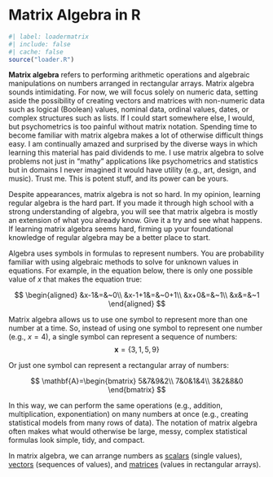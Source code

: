 
# Matrix Algebra in R

```r
#| label: loadermatrix
#| include: false
#| cache: false
source("loader.R")
```



[**Matrix algebra** refers to performing arithmetic operations and algebraic manipulations on numbers arranged in rectangular arrays.]{.defword .column-margin} [Matrix algebra]{.defword} sounds intimidating. [For now, we will focus solely on numeric data, setting aside the possibility of creating vectors and matrices with non-numeric data such as logical (Boolean) values, nominal data, ordinal values, dates, or complex structures such as lists.]{.column-margin} If I could start somewhere else, I would, but psychometrics is too painful without matrix notation. Spending time to become familiar with matrix algebra makes a lot of otherwise difficult things easy. I am continually amazed and surprised by the diverse ways in which learning this material has paid dividends to me. I use matrix algebra to solve problems not just in "mathy" applications like psychometrics and statistics but in domains I never imagined it would have utility (e.g., art, design, and music). Trust me. This is potent stuff, and its power can be yours.

Despite appearances, matrix algebra is not so hard. In my opinion, learning regular algebra is the hard part. If you made it through high school with a strong understanding of algebra, you will see that matrix algebra is mostly an extension of what you already know. Give it a try and see what happens. If learning matrix algebra seems hard, firming up your foundational knowledge of regular algebra may be a better place to start.

Algebra uses symbols in formulas to represent numbers. You are probability familiar with using algebraic methods to solve for unknown values in equations. For example, in the equation below, there is only one possible value of $x$ that makes the equation true:

$$
\begin{aligned}
&x-1&=&~0\\
&x-1+1&=&~0+1\\
&x+0&=&~1\\
&x&=&~1
\end{aligned}
$$

Matrix algebra allows us to use one symbol to represent more than one number at a time. So, instead of using one symbol to represent one number (e.g., $x=4$), a single symbol can represent a sequence of numbers:
$$\mathbf{x}=\{3,1,5,9\}$$

Or just one symbol can represent a rectangular array of numbers:

$$
\mathbf{A}=\begin{bmatrix}
5&7&9&2\\
7&0&1&4\\
3&2&8&0
\end{bmatrix}
$$


In this way, we can perform the same operations (e.g., addition, multiplication, exponentiation) on many numbers at once (e.g., creating statistical models from many rows of data). The notation of matrix algebra often makes what would otherwise be large, messy, complex statistical formulas look simple, tidy, and compact.



In matrix algebra, we can arrange numbers as [scalars](scalars.qmd) (single values), [vectors](vectors.qmd) (sequences of values), and [matrices](matrices_intro.qmd) (values in rectangular arrays).






